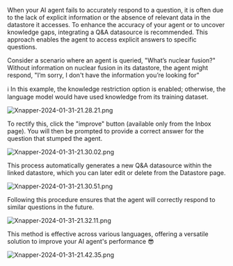 When your AI agent fails to accurately respond to a question, it is often due to the lack of explicit information or the absence of relevant data in the datastore it accesses. To enhance the accuracy of your agent or to uncover knowledge gaps, integrating a Q&A datasource is recommended.
This approach enables the agent to access explicit answers to specific questions.

Consider a scenario where an agent is queried, "What’s nuclear fusion?" Without information on nuclear fusion in its datastore, the agent might respond, "I’m sorry, I don't have the information you’re looking for”

<Note>
ℹ️ In this example, the knowledge restriction option is enabled; otherwise, the language model would have used knowledge from its training dataset.

</Note>

![Xnapper-2024-01-31-21.28.21.png](/images/fine-tuning/Xnapper-2024-01-31-21.28.21.png)

To rectify this, click the "improve" button (available only from the Inbox page). You will then be prompted to provide a correct answer for the question that stumped the agent.

![Xnapper-2024-01-31-21.30.02.png](/images/fine-tuning/Xnapper-2024-01-31-21.30.02.png)

This process automatically generates a new Q&A datasource within the linked datastore, which you can later edit or delete from the Datastore page.

![Xnapper-2024-01-31-21.30.51.png](/images/fine-tuning/Xnapper-2024-01-31-21.30.51.png)

Following this procedure ensures that the agent will correctly respond to similar questions in the future.

![Xnapper-2024-01-31-21.32.11.png](/images/fine-tuning/Xnapper-2024-01-31-21.32.11.png)

This method is effective across various languages, offering a versatile solution to improve your AI agent's performance 😎

![Xnapper-2024-01-31-21.42.35.png](/images/fine-tuning/Xnapper-2024-01-31-21.42.35.png)
